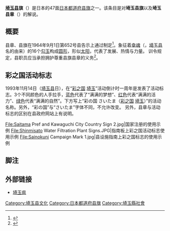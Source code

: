 {{National flag infobox
|Name = 埼玉县旗
|Article =
|Image =Flag of Saitama Prefecture.svg
|Use = 110000
|Symbol =
|Proportion = 2:3
|Adoption = 1964年9月1日
|Design = |Diminutive =
}}
'''[[埼玉县|埼玉县]]旗'''（{{jpn|j=埼玉県旗|hg=さいたまけんき|rm=Shitama ken ki|f=}}）是日本的47面[[都道府县旗|日本都道府县旗]]之一。该条目是对'''埼玉县旗'''以及'''埼玉县章'''（{{jpn|j=埼玉県章|hg=さいたまけんしょう|rm=|f=}}）的解说。

== 概要 ==
县章、县旗在1964年9月1日第652号县告示上通过制定<ref>{{Cite web |url=https://www3.e-reikinet.jp/cgi-bin/saitama-ken/D1W_bunkaturesdata.exe?CALLTYPE=1&RESNO=1&&PROCID=159563734&HANSUU=1&UKEY=1240935760&BUNKATU_NO=0&DSPINIT=0&GAMENKEY=0 |title=埼玉県章及び埼玉県旗の制定 |access-date=2013-04-05 |archive-url=https://web.archive.org/web/20130511013000/https://www3.e-reikinet.jp/cgi-bin/saitama-ken/D1W_bunkaturesdata.exe?CALLTYPE=1&RESNO=1&&PROCID=159563734&HANSUU=1&UKEY=1240935760&BUNKATU_NO=0&DSPINIT=0&GAMENKEY=0 |archive-date=2013-05-11 |dead-url=yes }}</ref>。象征着[[幸魂|幸魂]]（{{jpn|j=|hg=さきみたま|rm=|f=}}，[[埼玉县|埼玉县]]名的由来）的16个[[勾玉|勾玉]]构成[[圆形|圆形]]，形似[[太阳|太阳]]，代表了发展、热情与力量。
训令规定，县职员应当承担拥护尊重县旗县章的义务<ref>{{Cite web |url=https://www3.e-reikinet.jp/cgi-bin/saitama-ken/D1W_bunkaturesdata.exe?CALLTYPE=1&RESNO=2&&PROCID=159563734&HANSUU=2&UKEY=1240936188&BUNKATU_NO=0&DSPINIT=0&GAMENKEY=0 |title=埼玉県章及び埼玉県旗取扱規程 |access-date=2013-04-05 |archive-url=https://web.archive.org/web/20160304101443/https://www3.e-reikinet.jp/cgi-bin/saitama-ken/D1W_bunkaturesdata.exe?CALLTYPE=1&RESNO=2&&PROCID=159563734&HANSUU=2&UKEY=1240936188&BUNKATU_NO=0&DSPINIT=0&GAMENKEY=0 |archive-date=2016-03-04 |dead-url=yes }}</ref>。

== 彩之国活动标志 ==
1993年11月14日（[[埼玉县|埼玉县]]日），在“[[彩之国|彩之国]] [[埼玉縣|埼玉]]”活动倒计时一周年是发表了活动标志。3个不同颜色的人手拉手，[[蓝色|蓝色]]代表了“满满的梦想”、[[红色|红色]]代表“满满的活力”、[[绿色|绿色]]代表“满满的自然”。下方写上“彩の国 さいたま（[[彩之国|彩之国]] [[埼玉縣|埼玉]]）”的活动名称。另外，“彩の国”与“さいたま”字体不同，不允许改变。
另外，县章与活动标志的区别在县政府网站上有说明。
<gallery>
File:Saitama Pref and Kawaguchi City Country Sign 2.jpg|国家注册的使用示例
File:Shinmisato Water Filtration Plant Signs.JPG|指南板上彩之国活动标志使用示例
File:Sainokuni Campaign Mark 1.jpg|县设施指南上彩之国标志的使用示例
</gallery>
== 脚注 ==
{{Reflist}}

== 外部链接 ==
* [http://www.pref.saitama.lg.jp/ 埼玉県] {{Wayback|url=http://www.pref.saitama.lg.jp/ |date=20061101192903 }}

{{日本都道府县旗}}

[[Category:埼玉县文化|Category:埼玉县文化]]
[[Category:日本都道府县旗|Category:日本都道府县旗]]
[[Category:埼玉縣社會|Category:埼玉縣社會]]